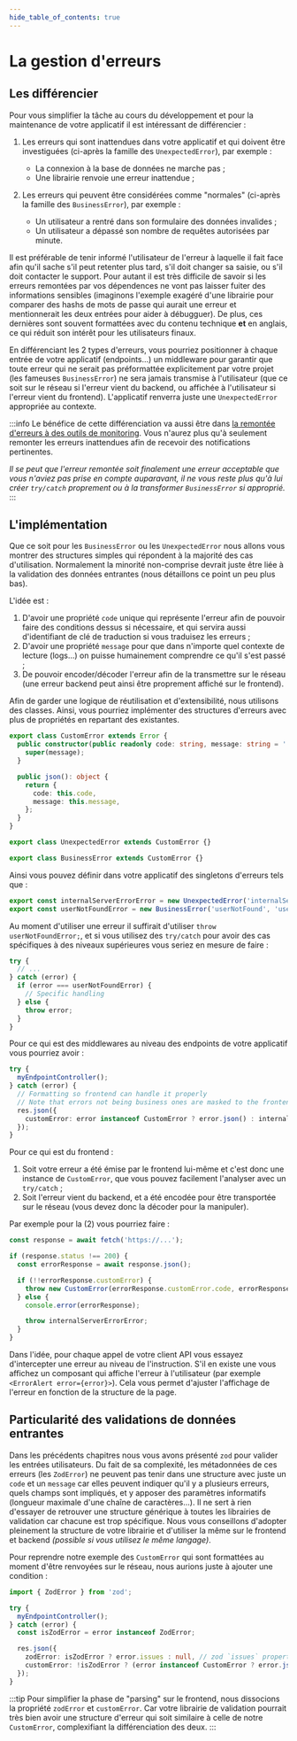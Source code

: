```yaml
---
hide_table_of_contents: true
---
```


# La gestion d'erreurs

## Les différencier

Pour vous simplifier la tâche au cours du développement et pour la maintenance de votre applicatif il est intéressant de différencier :

1. Les erreurs qui sont inattendues dans votre applicatif et qui doivent être investiguées (ci-après la famille des `UnexpectedError`), par exemple :

   - La connexion à la base de données ne marche pas ;
   - Une librairie renvoie une erreur inattendue ;

2. Les erreurs qui peuvent être considérées comme "normales" (ci-après la famille des `BusinessError`), par exemple :

   - Un utilisateur a rentré dans son formulaire des données invalides ;
   - Un utilisateur a dépassé son nombre de requêtes autorisées par minute.

Il est préférable de tenir informé l'utilisateur de l'erreur à laquelle il fait face afin qu'il sache s'il peut retenter plus tard, s'il doit changer sa saisie, ou s'il doit contacter le support. Pour autant il est très difficile de savoir si les erreurs remontées par vos dépendences ne vont pas laisser fuiter des informations sensibles (imaginons l'exemple exagéré d'une librairie pour comparer des hashs de mots de passe qui aurait une erreur et mentionnerait les deux entrées pour aider à débugguer). De plus, ces dernières sont souvent formattées avec du contenu technique **et** en anglais, ce qui réduit son intérêt pour les utilisateurs finaux.

En différenciant les 2 types d'erreurs, vous pourriez positionner à chaque entrée de votre applicatif (endpoints...) un middleware pour garantir que toute erreur qui ne serait pas préformattée explicitement par votre projet (les fameuses `BusinessError`) ne sera jamais transmise à l'utilisateur (que ce soit sur le réseau si l'erreur vient du backend, ou affichée à l'utilisateur si l'erreur vient du frontend). L'applicatif renverra juste une `UnexpectedError` appropriée au contexte.

:::info
Le bénéfice de cette différenciation va aussi être dans [la remontée d'erreurs à des outils de monitoring](docs/monitoring/for-technical-needs.mdx). Vous n'aurez plus qu'à seulement remonter les erreurs inattendues afin de recevoir des notifications pertinentes.

_Il se peut que l'erreur remontée soit finalement une erreur acceptable que vous n'aviez pas prise en compte auparavant, il ne vous reste plus qu'à lui créer `try/catch` proprement ou à la transformer `BusinessError` si approprié._
:::

## L'implémentation

Que ce soit pour les `BusinessError` ou les `UnexpectedError` nous allons vous montrer des structures simples qui répondent à la majorité des cas d'utilisation. Normalement la minorité non-comprise devrait juste être liée à la validation des données entrantes (nous détaillons ce point un peu plus bas).

L'idée est :

1. D'avoir une propriété `code` unique qui représente l'erreur afin de pouvoir faire des conditions dessus si nécessaire, et qui servira aussi d'identifiant de clé de traduction si vous traduisez les erreurs ;
2. D'avoir une propriété `message` pour que dans n'importe quel contexte de lecture (logs...) on puisse humainement comprendre ce qu'il s'est passé ;
3. De pouvoir encoder/décoder l'erreur afin de la transmettre sur le réseau (une erreur backend peut ainsi être proprement affiché sur le frontend).

Afin de garder une logique de réutilisation et d'extensibilité, nous utilisons des classes. Ainsi, vous pourriez implémenter des structures d'erreurs avec plus de propriétés en repartant des existantes.

```ts
export class CustomError extends Error {
  public constructor(public readonly code: string, message: string = '') {
    super(message);
  }

  public json(): object {
    return {
      code: this.code,
      message: this.message,
    };
  }
}

export class UnexpectedError extends CustomError {}

export class BusinessError extends CustomError {}
```

Ainsi vous pouvez définir dans votre applicatif des singletons d'erreurs tels que :

```ts
export const internalServerErrorError = new UnexpectedError('internalServerError', 'internal server error');
export const userNotFoundError = new BusinessError('userNotFound', 'user not found');
```

Au moment d'utiliser une erreur il suffirait d'utiliser `throw userNotFoundError;`, et si vous utilisez des `try/catch` pour avoir des cas spécifiques à des niveaux supérieures vous seriez en mesure de faire :

```ts
try {
  // ...
} catch (error) {
  if (error === userNotFoundError) {
    // Specific handling
  } else {
    throw error;
  }
}
```

Pour ce qui est des middlewares au niveau des endpoints de votre applicatif vous pourriez avoir :

```ts
try {
  myEndpointController();
} catch (error) {
  // Formatting so frontend can handle it properly
  // Note that errors not being business ones are masked to the frontend
  res.json({
    customError: error instanceof CustomError ? error.json() : internalServerErrorError.json(),
  });
}
```

Pour ce qui est du frontend :

1. Soit votre erreur a été émise par le frontend lui-même et c'est donc une instance de `CustomError`, que vous pouvez facilement l'analyser avec un `try/catch` ;
2. Soit l'erreur vient du backend, et a été encodée pour être transportée sur le réseau (vous devez donc la décoder pour la manipuler).

Par exemple pour la (2) vous pourriez faire :

```ts
const response = await fetch('https://...');

if (response.status !== 200) {
  const errorResponse = await response.json();

  if (!!errorResponse.customError) {
    throw new CustomError(errorResponse.customError.code, errorResponse.customError.message);
  } else {
    console.error(errorResponse);

    throw internalServerErrorError;
  }
}
```

Dans l'idée, pour chaque appel de votre client API vous essayez d'intercepter une erreur au niveau de l'instruction. S'il en existe une vous affichez un composant qui affiche l'erreur à l'utilisateur (par exemple `<ErrorAlert error={error}>`). Cela vous permet d'ajuster l'affichage de l'erreur en fonction de la structure de la page.

## Particularité des validations de données entrantes

Dans les précédents chapitres nous vous avons présenté `zod` pour valider les entrées utilisateurs. Du fait de sa complexité, les métadonnées de ces erreurs (les `ZodError`) ne peuvent pas tenir dans une structure avec juste un `code` et un `message` car elles peuvent indiquer qu'il y a plusieurs erreurs, quels champs sont impliqués, et y apposer des paramètres informatifs (longueur maximale d'une chaîne de caractères...). Il ne sert à rien d'essayer de retrouver une structure générique à toutes les librairies de validation car chacune est trop spécifique. Nous vous conseillons d'adopter pleinement la structure de votre librairie et d'utiliser la même sur le frontend et backend _(possible si vous utilisez le même langage)_.

Pour reprendre notre exemple des `CustomError` qui sont formattées au moment d'être renvoyées sur le réseau, nous aurions juste à ajouter une condition :

```ts
import { ZodError } from 'zod';

try {
  myEndpointController();
} catch (error) {
  const isZodError = error instanceof ZodError;

  res.json({
    zodError: isZodError ? error.issues : null, // zod `issues` property is the only thing helpful for any client to handle the error
    customError: !isZodError ? (error instanceof CustomError ? error.json() : internalServerErrorError.json()) : null,
  });
}
```

:::tip
Pour simplifier la phase de "parsing" sur le frontend, nous dissocions la propriété `zodError` et `customError`. Car votre librairie de validation pourrait très bien avoir une structure d'erreur qui soit similaire à celle de notre `CustomError`, complexifiant la différenciation des deux.
:::

